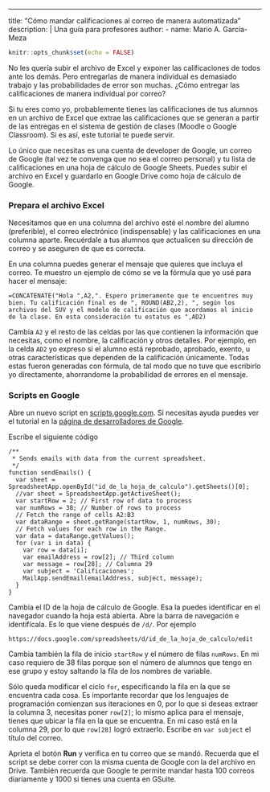 ---
title: "Cómo mandar calificaciones al correo de manera automatizada"
description: |
  Una guía para profesores
author:
  - name: Mario A. García-Meza

```r
knitr::opts_chunk$set(echo = FALSE)
```

No les quería subir el archivo de Excel y exponer las calificaciones de todos ante los demás. Pero entregarlas de manera individual es demasiado trabajo y las probabilidades de error son muchas. ¿Cómo entregar las calificaciones de manera individual por correo?

Si tu eres como yo, probablemente tienes las calificaciones de tus alumnos en un archivo de Excel que extrae las calificaciones que se generan a partir de las entregas en el sistema de gestión de clases (Moodle o Google Classroom). Si es así, este tutorial te puede servir.

Lo único que necesitas es una cuenta de developer de Google, un correo de Google (tal vez te convenga que no sea el correo personal) y tu lista de calificaciones en una hoja de cálculo de Google Sheets. Puedes subir el archivo en Excel y guardarlo en Google Drive como hoja de cálculo de Google.

### Prepara el archivo Excel

Necesitamos que en una columna del archivo esté el nombre del alumno (preferible), el correo electrónico (indispensable) y las calificaciones en una columna aparte. Recuérdale a tus alumnos que actualicen su dirección de correo y se aseguren de que es correcta.

En una columna puedes generar el mensaje que quieres que incluya el correo. Te muestro un ejemplo de cómo se ve la fórmula que yo usé para hacer el mensaje:

```
=CONCATENATE("Hola ",A2,". Espero primeramente que te encuentres muy bien. Tu calificación final es de ", ROUND(AB2,2), ", según los archivos del SUV y el modelo de calificación que acordamos al inicio de la clase. En esta consideración tu estatus es ",AD2)
```
Cambia `A2` y el resto de las celdas por las que contienen la información que necesitas, como el nombre, la calificación y otros detalles. Por ejemplo, en la celda `AD2` yo expreso si el alumno está reprobado, aprobado, exento, u otras características que dependen de la calificación únicamente. Todas estas fueron generadas con fórmula, de tal modo que no tuve que escribirlo yo directamente, ahorrandome la probabilidad de errores en el mensaje.


### Scripts en Google


Abre un nuevo script en [scripts.google.com](scripts.google.com). Si necesitas ayuda puedes ver el tutorial en la [página de desarrolladores de Google](https://developers.google.com/apps-script/overview). 

Escribe el siguiente código

```
/**
 * Sends emails with data from the current spreadsheet.
 */
function sendEmails() {
  var sheet = SpreadsheetApp.openById("id_de_la_hoja_de_calculo").getSheets()[0];
  //var sheet = SpreadsheetApp.getActiveSheet();
  var startRow = 2; // First row of data to process
  var numRows = 38; // Number of rows to process
  // Fetch the range of cells A2:B3
  var dataRange = sheet.getRange(startRow, 1, numRows, 30);
  // Fetch values for each row in the Range.
  var data = dataRange.getValues();
  for (var i in data) {
    var row = data[i];
    var emailAddress = row[2]; // Third column
    var message = row[28]; // Columna 29
    var subject = 'Calificaciones';
    MailApp.sendEmail(emailAddress, subject, message);
  }
}
```

Cambia el ID de la hoja de cálculo de Google. Esa la puedes identificar en el navegador cuando la hoja está abierta. Abre la barra de navegación e identifícala. Es lo que viene después de `/d/`. Por ejemplo

```https://docs.google.com/spreadsheets/d/id_de_la_hoja_de_calculo/edit```

Cambia también la fila de inicio `startRow` y el número de filas `numRows`. En mi caso requiero de 38 filas porque son el número de alumnos que tengo en ese grupo y estoy saltando la fila de los nombres de variable.

Sólo queda modificar el ciclo `for`, especificando la fila en la que se encuentra cada cosa. Es importante recordar que los lenguajes de programación comienzan sus iteraciones en 0, por lo que si deseas extraer la columna 3, necesitas poner `row[2]`; lo mismo aplica para el mensaje, tienes que ubicar la fila en la que se encuentra. En mi caso está en la columna 29, por lo que `row[28]` logró extraerlo. Escribe en `var subject` el título del correo.

Aprieta el botón **Run** y verifica en tu correo que se mandó. Recuerda que el script se debe correr con la misma cuenta de Google con la del archivo en Drive. También recuerda que Google te permite mandar hasta 100 correos diariamente y 1000 si tienes una cuenta en GSuite.

